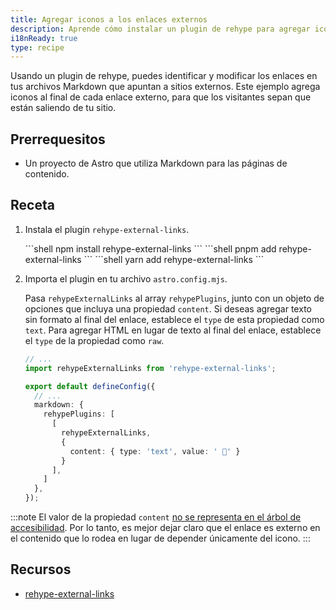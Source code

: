 ```yaml
---
title: Agregar iconos a los enlaces externos
description: Aprende cómo instalar un plugin de rehype para agregar iconos a los enlaces externos en tus archivos Markdown.
i18nReady: true
type: recipe
---
```



Usando un plugin de rehype, puedes identificar y modificar los enlaces en tus archivos Markdown que apuntan a sitios externos. Este ejemplo agrega iconos al final de cada enlace externo, para que los visitantes sepan que están saliendo de tu sitio.

## Prerrequesitos
- Un proyecto de Astro que utiliza Markdown para las páginas de contenido.

## Receta

1. Instala el plugin `rehype-external-links`.

   <PackageManagerTabs>
    <Fragment slot="npm">
    ```shell
    npm install rehype-external-links
    ```
    </Fragment>
    <Fragment slot="pnpm">
    ```shell
    pnpm add rehype-external-links
    ```
    </Fragment>
    <Fragment slot="yarn">
    ```shell
    yarn add rehype-external-links
    ```
    </Fragment>
  </PackageManagerTabs>

2. Importa el plugin en tu archivo `astro.config.mjs`.

	Pasa `rehypeExternalLinks` al array `rehypePlugins`, junto con un objeto de opciones que incluya una propiedad `content`. Si deseas agregar texto sin formato al final del enlace, establece el `type` de esta propiedad como `text`. Para agregar HTML en lugar de texto al final del enlace, establece el `type` de la propiedad como `raw`.

    ```ts
    // ...
    import rehypeExternalLinks from 'rehype-external-links';

    export default defineConfig({
      // ...
      markdown: {
        rehypePlugins: [
          [
            rehypeExternalLinks,
            {
              content: { type: 'text', value: ' 🔗' }
            }
          ],
        ]
      },
    });
    ```

:::note
  El valor de la propiedad `content` [no se representa en el árbol de accesibilidad](https://developer.mozilla.org/en-US/docs/Web/CSS/content#accessibility_concerns). Por lo tanto, es mejor dejar claro que el enlace es externo en el contenido que lo rodea en lugar de depender únicamente del icono.
:::

## Recursos
- [rehype-external-links](https://www.npmjs.com/package/rehype-external-links)

